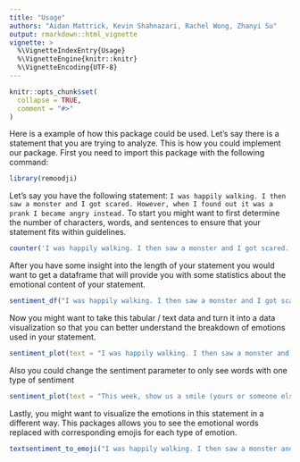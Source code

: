 ```yaml
---
title: "Usage"
authors: "Aidan Mattrick, Kevin Shahnazari, Rachel Wong, Zhanyi Su"
output: rmarkdown::html_vignette
vignette: >
  %\VignetteIndexEntry{Usage}
  %\VignetteEngine{knitr::knitr}
  %\VignetteEncoding{UTF-8}
---
```


```r
knitr::opts_chunk$set(
  collapse = TRUE,
  comment = "#>"
)
```

Here is a example of how this package could be used. Let's say there is a statement that you are trying to analyze. This is how you could implement our package.
First you need to import this package with the following command:

```r
library(remoodji)
```

Let's say you have the following statement:
`I was happily walking. I then saw a monster and I got scared. However, when I found out it was a prank I became angry instead.`
To start you might want to first determine the number of characters, words, and sentences to ensure that your statement fits within guidelines.

```r
counter('I was happily walking. I then saw a monster and I got scared. However, when I found out it was a prank I became angry instead.')
```

After you have some insight into the length of your statement you would want to get a dataframe that will provide you with some statistics about the emotional content of your statement.

```r
sentiment_df("I was happily walking. I then saw a monster and I got scared. However, when I found out it was a prank I became angry instead.")
```

Now you might want to take this tabular / text data and turn it into a data visualization so that you can better understand the breakdown of emotions used in your statement.

```r
sentiment_plot(text = "I was happily walking. I then saw a monster and I got scared. However, when I found out it was a prank I became angry instead.", sentiment_input = "all")
```

Also you could change the sentiment parameter to only see words with one type of sentiment 

```r
sentiment_plot(text = "This week, show us a smile (yours or someone else's), make us smile, or both. Share a photo of something that has brought a moment of joy into your life recently, or focus on the outcome of that joy. If you're not feeling particularly cheerful at the moment — it's still 2018, after all — no need to fake your way into the challenge, either. Smiles come in all shades and flavors, including the half-hearted, tired, bitter, and resigned (to name a few). So whether the emotions you channel in your photo are full of cheer or not, I can't wait to see your take on this theme." , sentiment_input = "joy")
```

Lastly, you might want to visualize the emotions in this statement in a different way. This packages allows you to see the emotional words replaced with corresponding emojis for each type of emotion.

```r
textsentiment_to_emoji("I was happily walking. I then saw a monster and I got scared. However, when I found out it was a prank I became angry instead.")
```








